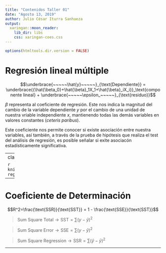 ```yaml
---
title: "Contenidos Taller 01"
date: "Agosto 13, 2019"
author: Julio César Iturra Sanhueza
output:
  xaringan::moon_reader:
    lib_dir: libs
    css: xaringan-coes.css
---
```

```r
options(htmltools.dir.version = FALSE)
```


# Regresión lineal múltiple

$$\underbrace{~~~~~\hat{y}~~~~~}_{\text{Dependiente}} = \underbrace{{\hat{\beta_0}+\hat{\beta}_1X_1+\hat{\beta}_iX_i}}_\text{componente lineal} + \underbrace{~~~~~\epsilon_~~~~~}_{\text{residuo}}$$ 

$\beta$ representa al coeficiente de regresión. Este nos indica la magnitud del cambio de la variable dependiente $y$ por el cambio de una unidad de nuestra vriable independiente $x$, mantienendo todas las demás variables en valores constantes (*ceteris paribus*). 

Este coeficiente nos permite conocer si existe asociación entre nuestra variables, así también, a través de la prueba de hipótesis que realiza el test del análisis de regresión, es posible señalar si exite asociacón estadísticamente significativa.

---
class: middle, center

```r
knitr::include_graphics('images/fitted-regress1.png')
```

---

# Coeficiente de Determinación

$$R^2=\frac{\text{SSR}}{\text{SST}} = 1 - \frac{\text{SSE}}{\text{SST}}$$

> $\text{Sum Square Total}  \rightarrow  \text{SST}= \sum(y-\bar{y})^2$

> $\text{Sum Square Error}  \rightarrow \text{SSE}= \sum(y-\hat{y})^2$

> $\text{Sum Square Regression}  \rightarrow \text{SSR}= \sum(\hat{y}-\bar{y})^2$

---



